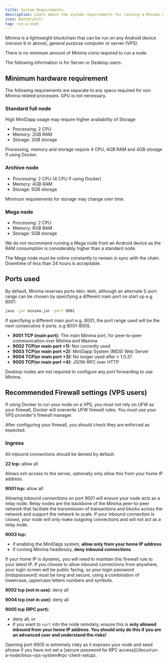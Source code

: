 ```yaml
---
title: System Requirements
description: Learn about the system requirements for running a Minima node
icon: BatteryFull
tag: run-a-node
---
```


Minima is a lightweight blockchain that can be run on any Android device (version 9 or above), general purpose computer or server (VPS).

There is no minimum amount of Minima coins required to run a node.

The following information is for Server or Desktop users.

## Minimum hardware requirement

The following requirements are separate to any specs required for non Minima related processes. GPU is not necessary.

### Standard full node

<Callout title="Minidapps" type="warn">
  High MiniDapp usage may require higher availability of Storage
</Callout>

- Processing: 2 CPU
- Memory: 2GB RAM
- Storage: 2GB storage

<Callout title="Docker" type="warn">
  Processing, memory and storage require 4 CPU, 4GB RAM and 4GB storage if using
  Docker.
</Callout>

### Archive node

- Processing: 2 CPU (4 CPU if using Docker)
- Memory: 4GB RAM
- Storage: 5GB storage

<Callout title="Storage" type="warn">
  Minimum requirements for storage may change over time.
</Callout>

### Mega node

- Processing: 2 CPU
- Memory: 8GB RAM
- Storage: 5GB storage

<Callout title="Android" type="error">
  We do not recommend running a Mega node from an Android device as the RAM
  consumption is considerably higher than a standard node.
</Callout>

The Mega node must be online constantly to remain in sync with the chain. Downtime of less than 24 hours is acceptable.

## Ports used

By default, Minima reserves ports `9001-9005`, although an alternate 5-port range can be chosen by specifying a different main port on start up e.g. 8001.

```bash title="Terminal"
java -jar minima.jar -port 8001
```

<Callout title="Note" type="info">
  If specifying a different main port e.g. 8001, the port range used will be the
  next consecutive 4 ports. e.g 8001-8005.
</Callout>

- **9001 TCP (main port):** The main Minima port, for peer-to-peer communication over Minima and Maxima
- **9002 TCP(or main port +1):** Not currently used
- **9003 TCP(or main port +2):** MiniDapp System (MDS) Web Server
- **9004 TCP(or main port +3):** No longer used after v 1.0.37
- **9005 TCP(or main port +4):** JSON-RPC over HTTP

Desktop nodes are not required to configure any port forwarding to use Minima.

## Recommended Firewall settings (VPS users)

<Callout title="Android" type="error">
  If using Docker to run your node on a VPS, you must not rely on UFW as your
  firewall, Docker will overwrite UFW firewall rules. You must use your VPS
  provider's firewall manager.
</Callout>

After configuring your firewall, you should check they are enforced as expected.

### Ingress

All inbound connections should be denied by default.

**22 tcp:** allow all

Allows ssh access to the server, optionally only allow this from your home IP address.

**9001 tcp:** allow all

<Callout title="9001 - Relay nodes" type="info">
  Allowing inbound connections on port 9001 will ensure your node acts as a
  relay node. Relay nodes are the backbone of the Minima peer-to-peer network
  that faciliate the transmission of transactions and blocks across the network
  and support the network to scale. If your inbound connection is closed, your
  node will only make outgoing connections and will not act as a relay node.
</Callout>

**9003 tcp:**

- if enabling the MiniDapp system, **allow only from your home IP address**
- if running Minima headlessly, **deny inbound connections**

<Callout title="9003 - Minidapp port" type="info">
  If your home IP is dynamic, you will need to maintain this firewall rule to
  your latest IP. If you choose to allow inbound connections from anywhere, your
  login screen will be public facing, so your login password (mdspassword) must
  be long and secure, using a combination of lowercase, uppercase letters
  numbers and symbols.
</Callout>

**9002 tcp (not in use):** deny all

**9004 tcp (not in use):** deny all

**9005 tcp (RPC port):**

- deny all, or
- if you want to `curl` into the node remotely, ensure this is **only allowed inbound from your home IP address. You should only do this if you are an advanced user and understand the risks!**

<Callout type="error">
  Opening port 9005 is extremely risky as it exposes your node and seed phrase
  if you have not set a [secure password for RPC access](/docs/run-a-node/linux-vps-system#rpc-client-setup).
</Callout>
